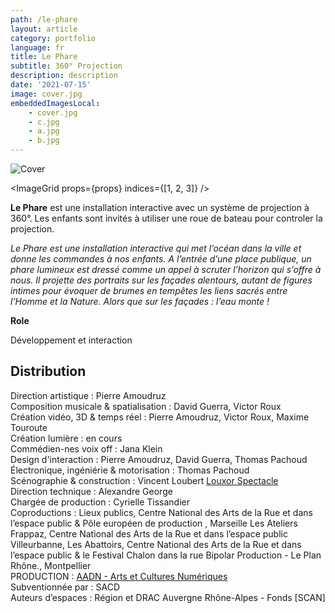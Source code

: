 ```yaml
---
path: /le-phare
layout: article
category: portfolio
language: fr
title: Le Phare
subtitle: 360° Projection
description: description
date: '2021-07-15'
image: cover.jpg
embeddedImagesLocal:
    - cover.jpg
    - c.jpg
    - a.jpg
    - b.jpg
---
```




![Cover](cover.jpg)

<ImageGrid props={props} indices={[1, 2, 3]} />

**Le Phare** est une installation interactive avec un système de projection à 360°. Les enfants sont invités à utiliser une roue de bateau pour controler la projection.


_Le Phare est une installation interactive qui met l’océan dans la ville et donne les commandes à nos enfants. A l’entrée d’une place publique, un phare lumineux est dressé comme un appel à scruter l’horizon qui s’offre à nous. Il projette des portraits sur les façades alentours, autant de figures intimes pour évoquer de brumes en tempêtes les liens sacrés entre l’Homme et la Nature. Alors que sur les façades : l’eau monte !_



  
**Role**

Développement et interaction


## Distribution

Direction artistique : Pierre Amoudruz  
Composition musicale & spatialisation : David Guerra, Victor Roux  
Création vidéo, 3D & temps réel : Pierre Amoudruz, Victor Roux,  Maxime Touroute  
Création lumière : en cours  
Commédien-nes voix off : Jana Klein  
Design d'interaction : Pierre Amoudruz, David Guerra, Thomas Pachoud  
Électronique, ingéniérie & motorisation : Thomas Pachoud  
Scénographie & construction : Vincent Loubert [Louxor Spectacle](https://www.louxorspectacle.com/)  
Direction technique : Alexandre George  
Chargée de production : Cyrielle Tissandier  
Coproductions : Lieux publics, Centre National des Arts de la Rue et dans l’espace public & Pôle européen de production , Marseille Les Ateliers Frappaz, Centre National des Arts de la Rue et dans l’espace public Villeurbanne, Les Abattoirs, Centre National des Arts de la Rue et dans l’espace public & le Festival Chalon dans la rue Bipolar Production - Le Plan Rhône., Montpellier  
PRODUCTION : [AADN - Arts et Cultures Numériques](https://aadn.org/)  
Subventionnée par : SACD  
Auteurs d’espaces : Région et DRAC Auvergne Rhône-Alpes - Fonds [SCAN]  